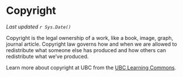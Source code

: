 # Copyright

*Last updated `r Sys.Date()`*

Copyright is the legal ownership of a work, like a book, image, graph, journal article. Copyright law governs how and when we are allowed to redistribute what someone else has produced and how others can redistribute what we've produced.

Learn more about copyright at UBC from the [UBC Learning Commons](https://copyright.ubc.ca/).